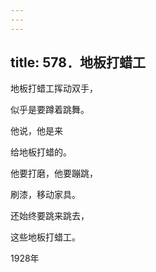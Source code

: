 ```yaml
---
---
---
```

title: 578．地板打蜡工
---




地板打蜡工挥动双手，

似乎是要蹲着跳舞。

他说，他是来

给地板打蜡的。

他要打磨，他要蹦跳，

刷漆，移动家具。

还始终要跳来跳去，

这些地板打蜡工。

1928年